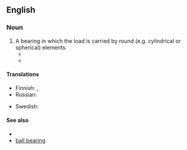 ==English==

===Noun===
{{en-noun}}

# A bearing in which the load is carried by round (e.g. cylindrical or spherical) elements.
#* {{quote-book|en|year=1959|author=edited by David P. Morgan|title=Steam's Finest Hour|publisher=Kalmbach Publishing Co.|text=In 1930 the proposal of placing all axles of a steam locomotive on '''roller bearings''' was viewed so suspiciously that the Timken Roller Bearing Company couldn't even obtain permission to equip an existing engine at its own expense. (<small>It ended up buying a demonstrator loco and equipping that with roller bearings instead.)</small>}}
#* {{quote-journal|en|year=1961|month=November|title=Talking of Trains: The '''roller-bearing''' A1s|journal=Trains Illustrated|page=643|text=The five '''roller-bearing''' A1s are now averaging 120,000 miles between shopping; this figure is an improvement of about 50 per cent on the norm of other ex-L.N.E. Pacific types.}}

====Translations====
{{trans-top|type of bearing}}
* Finnish: {{t+|fi|vierintälaakeri}}, {{t|fi|rullalaakeri}}
* Russian: {{t|ru|ро́ликовый подши́пник|m}}
{{trans-mid}}
* Swedish: {{t+|sv|rullager}}
{{trans-bottom}}

====See also====
* {{pedialite|Rolling-element bearing}}
* [[ball bearing]]